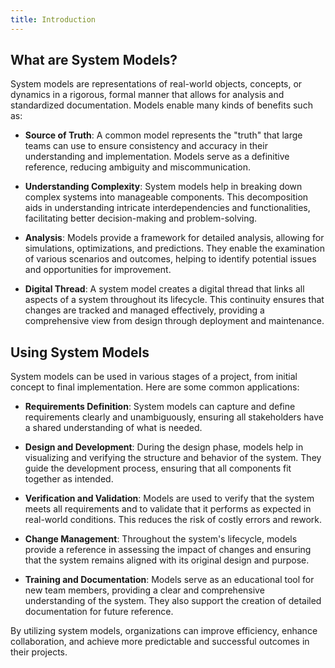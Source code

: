 ```yaml
---
title: Introduction
---
```


## What are System Models?
System models are representations of real-world objects, concepts, or dynamics in a rigorous, formal manner that allows for analysis and standardized documentation. Models enable many kinds of benefits such as:

* **Source of Truth**: A common model represents the "truth" that large teams can use to ensure consistency and accuracy in their understanding and implementation. Models serve as a definitive reference, reducing ambiguity and miscommunication.

* **Understanding Complexity**: System models help in breaking down complex systems into manageable components. This decomposition aids in understanding intricate interdependencies and functionalities, facilitating better decision-making and problem-solving.

* **Analysis**: Models provide a framework for detailed analysis, allowing for simulations, optimizations, and predictions. They enable the examination of various scenarios and outcomes, helping to identify potential issues and opportunities for improvement.

* **Digital Thread**: A system model creates a digital thread that links all aspects of a system throughout its lifecycle. This continuity ensures that changes are tracked and managed effectively, providing a comprehensive view from design through deployment and maintenance.

## Using System Models

System models can be used in various stages of a project, from initial concept to final implementation. Here are some common applications:

* **Requirements Definition**: System models can capture and define requirements clearly and unambiguously, ensuring all stakeholders have a shared understanding of what is needed.

* **Design and Development**: During the design phase, models help in visualizing and verifying the structure and behavior of the system. They guide the development process, ensuring that all components fit together as intended.

* **Verification and Validation**: Models are used to verify that the system meets all requirements and to validate that it performs as expected in real-world conditions. This reduces the risk of costly errors and rework.

* **Change Management**: Throughout the system's lifecycle, models provide a reference in assessing the impact of changes and ensuring that the system remains aligned with its original design and purpose.

* **Training and Documentation**: Models serve as an educational tool for new team members, providing a clear and comprehensive understanding of the system. They also support the creation of detailed documentation for future reference.

By utilizing system models, organizations can improve efficiency, enhance collaboration, and achieve more predictable and successful outcomes in their projects.





